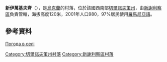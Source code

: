 {{coord|48|13|28|N|26|28|58|E|scale:100000|display=title}}

'''新伊萬基夫齊'''（{{lang-ro|Vancicăuții Mici, Noua Suliță}}），是[[烏克蘭|烏克蘭]]的村落，位於該國西南部[[切爾諾夫策州|切爾諾夫策州]]，由[[新謝利察區|新謝利察區]]負責管轄，海拔高度120米，2001年人口980，97%居民使用[[羅馬尼亞語|羅馬尼亞語]]。

==參考資料==
[http://weather.in.ua/ua/chernovickaja/17634 Погода в селі ] {{Wayback|url=http://weather.in.ua/ua/chernovickaja/17634 |date=20160426154406 }}

{{DEFAULTSORT:Новоіванківці}}
[[Category:切爾諾夫策州村落|Category:切爾諾夫策州村落]]
[[Category:新謝利察區村落|Category:新謝利察區村落]]


{{Chernivtsi-geo-stub}}